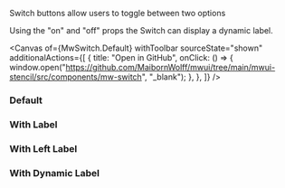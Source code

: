 
<Title>Switch</Title>

<Subtitle>Switch buttons allow users to toggle between two options</Subtitle>

Using the "on" and "off" props the Switch can display a dynamic label.

<Canvas
  of={MwSwitch.Default}
  withToolbar
  sourceState="shown"
  additionalActions={[
    {
      title: "Open in GitHub",
      onClick: () => {
        window.open("https://github.com/MaibornWolff/mwui/tree/main/mwui-stencil/src/components/mw-switch", "_blank");
      },
    },
  ]}
/>

<ArgTypes of="mw-switch" />

### Default

<Canvas of={MwSwitch.Default} />

### With Label

<Canvas of={MwSwitch.WithLabel} />

### With Left Label

<Canvas of={MwSwitch.WithLeftLabel} />

### With Dynamic Label

<Canvas of={MwSwitch.WithDynamicLabel} />

